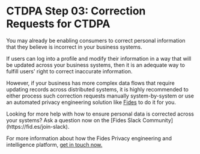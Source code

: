 
# CTDPA Step 03: Correction Requests for CTDPA

You may already be enabling consumers to correct personal information that they believe is incorrect in your business systems.

If users can log into a profile and modify their information in a way that will be updated across your business systems, then it is an adequate way to fulfill users' right to correct inaccurate information.

However, if your business has more complex data flows that require updating records across distributed systems, it is highly recommended to either process such correction requests manually system-by-system or use an automated privacy engineering solution like [Fides](https://fid.es/start) to do it for you.


<Callout emoji="" type="info">
Looking for more help with how to ensure personal data is corrected across your systems? Ask a question now on the [Fides Slack Community](https://fid.es/join-slack).

For more information about how the Fides Privacy engineering and intelligence platform, [get in touch now.](https://ethyca.com/book-demo?utm_source=docs-site)
</Callout>
